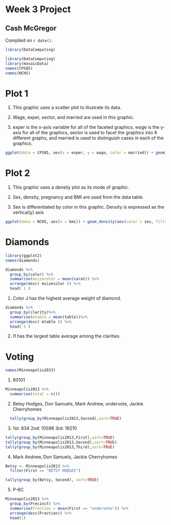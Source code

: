 # Week 3 Project

## Cash McGregor 

<!-- leave this material as is -->
Compiled on `r date()`.

```r
library(DataComputing)
```
<!-- put your content after this line -->
```r
library(DataComputing)
library(mosaicData)
names(CPS85)
names(NCHS)
```
# Plot 1
1. This graphic uses a scatter plot to illustrate its data. 

2. Wage, exper, sector, and married are used in this graphic.

3. exper is the x-axis variable for all of the faceted graphics, wage is the y-axis for all of the graphics, sector is used to facet the graphics into 8 different graphs, and married is used to distinguish cases in each of the graphics.

```r
ggplot(data = CPS85, aes(x = exper, y = wage, color = married)) + geom_point() + facet_wrap( ~ sector)

```





# Plot 2
1. This graphic uses a density plot as its mode of graphic.

2. Sex, density, pregnancy and BMI are used from the data table.

3. Sex is differentiated by color in this graphic. Density is expressed as the vertical(y) axis 


```r
ggplot(data = NCHS, aes(x = bmi)) + geom_density(aes(color = sex, fill=sex ), alpha=0.3) + facet_wrap(~ smoker)

```

# Diamonds
```r
library(ggplot2)
names(diamonds)
```

```r
diamonds %>% 
  group_by(color) %>% 
  summarise(msizecolor = mean(carat)) %>%
  arrange(desc( msizecolor )) %>%
  head( 1 )
```
1. Color J has the highest average weight of diamond.

```r
diamonds %>% 
  group_by(clarity)%>% 
  summarise(mtable = mean(table))%>% 
  arrange(desc( mtable )) %>% 
  head( 1 )

```
2. I1 has the largest table average among the clarities. 

# Voting
```r
names(Minneapolis2013)
```
1. 80101
```r
Minneapolis2013 %>%
  summarise(total = n())
```
2. Betsy Hodges, Don Samuels, Mark Andrew, undervote, Jackie Cherryhomes
```r
  tally(group_by(Minneapolis2013,Second),sort=TRUE)
```
3. 1st: 834 2nd: 10598 3rd: 19210
```r
tally(group_by(Minneapolis2013,First),sort=TRUE)
tally(group_by(Minneapolis2013,Second),sort=TRUE)
tally(group_by(Minneapolis2013,Third),sort=TRUE)
```
4. Mark Andrew, Don Samuels, Jackie Cherryhomes
```r
Betsy <- Minneapolis2013 %>%
  filter(First == "BETSY HODGES")

tally(group_by(Betsy, Second), sort=TRUE) 
```
5. P-6C
```r
Minneapolis2013 %>%
  group_by(Precinct) %>%
  summarise(Fraction = mean(First == "undervote")) %>%
  arrange(desc(Fraction)) %>%
  head(1)
```